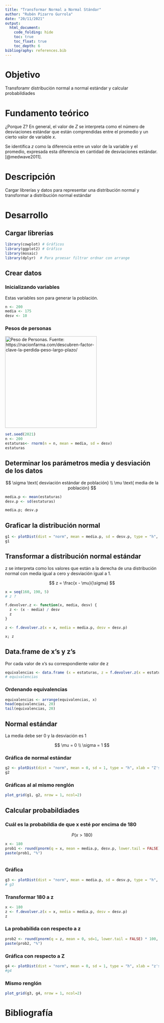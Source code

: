 ---
title: "Transformar Normal a Normal Stándar"
author: "Rubén Pizarro Gurrola"
date: "20/11/2021"
output: 
  html_document:
    code_folding: hide
    toc: true
    toc_float: true
    toc_depth: 6
bibliography: references.bib
---

# Objetivo

Transforamr distribución normal a normal estándar y calcular probabildiades

# Fundamento teórico

¿Porque Z? En general, el valor de $Z$ se interpreta como el número de desviaciones estándar que están comprendidas entre el promedio y un cierto valor de variable $x$.

Se identifica $z$ como la diferencia entre un valor de la variable y el promedio, expresada esta diferencia en cantidad de desviaciones estándar.[@medwave2011].

# Descripción

Cargar librerías y datos para representar una distribución normal y transformar a distribución normal estándar

# Desarrollo

## Cargar librerías

```{r message=FALSE, warning=FALSE}
library(cowplot) # Gráficos
library(ggplot2) # Gráfico
library(mosaic)
library(dplyr)  # Para proesar filtrar ordnar con arrange
```

## Crear datos

### Inicializando variables

Estas variables son para generar la población.

```{r}
n <- 200
media <- 175
desv <- 10
```

### Pesos de personas

[![Peso de Personas. Fuente: https://nacionfarma.com/descubren-factor-clave-la-perdida-peso-largo-plazo/](images/pesos%20personas.jpg "Peso de Personas. Fuente: https://nacionfarma.com/descubren-factor-clave-la-perdida-peso-largo-plazo/"){width="300"}](https://nacionfarma.com/descubren-factor-clave-la-perdida-peso-largo-plazo/)

```{r}
set.seed(2021)
n <- 200
estaturas<- rnorm(n = n, mean = media, sd = desv)
estaturas
```

## Determinar los parámetros media y desviación de los datos


$$
\sigma \text{ desviación estándar de población} \\ 
\mu \text{ media de la población}
$$


```{r}
media.p <- mean(estaturas)
desv.p <- sd(estaturas)

media.p; desv.p


```

## Graficar la distribución normal

```{r}
g1 <- plotDist(dist = "norm", mean = media.p, sd = desv.p, type = "h", xlab = "x's = Estaturas")
g1

```

## Transformar a distribución normal estándar

z se interpreta como los valores que están a la derecha de una distribución normal con media igual a cero y desviación igual a 1.

$$
z = \frac{x - \mu}{\sigma}
$$

```{r}
x = seq(160, 190, 5)
# z ?

f.devolver.z <- function(x, media, desv) {
  z <- (x - media) / desv
  z
}

z <- f.devolver.z(x = x, media = media.p, desv = desv.p)

x; z


```

## Data.frame de x's y z's

Por cada valor de x's su correspondiente valor de z

```{r}
equivalencias <- data.frame (x = estaturas, z = f.devolver.z(x = estaturas, media = media, desv = desv))
# equivalencias
```

### Ordenando equivalencias

```{r}
equivalencias <- arrange(equivalencias, x)
head(equivalencias, 20)
tail(equivalencias, 20)

```

## Normal estándar

La media debe ser 0 y la desviación es 1

$$
\mu = 0 \\
\sigma = 1
$$

### Gráfica de normal estándar

```{r}

g2 <- plotDist(dist = "norm", mean = 0, sd = 1, type = "h", xlab = "Z's")
g2
```

### Gráficas al al mismo renglón

```{r}
plot_grid(g1, g2, nrow = 1, ncol=2)

```

### 

## Calcular probabildiades

### Cuál es la probabildia de que x esté por encima de 180

$$
P(x> 180)
$$

```{r}
x <- 180
prob1 <- round(pnorm(q = x, mean = media.p, desv.p, lower.tail = FALSE) * 100, 2)
paste(prob1, "%") 



```

### Gráfica

```{r}
g3 <- plotDist(dist = "norm", mean = media.p, sd = desv.p, type = "h", xlab = "x's", groups = x >= 180)
# g3

```

### Transformar 180 a z

```{r}
x <- 180
z <- f.devolver.z(x = x, media = media.p, desv = desv.p)
z


```

### La probabilida con respecto a z

```{r}
prob2 <- round(pnorm(q = z, mean = 0, sd=1, lower.tail = FALSE) * 100, 2)
paste(prob2, "%") 
```

### Gráfica con respecto a Z

```{r}
g4 <- plotDist(dist = "norm", mean = 0, sd = 1, type = "h", xlab = "z's", groups = x >= z)
#g4
```

### Mismo renglón

```{r}
plot_grid(g3, g4, nrow = 1, ncol=2)
```

# Bibliografía
